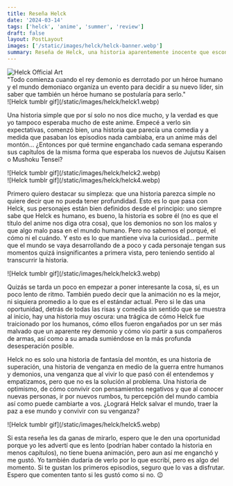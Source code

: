 ```yaml
---
title: Reseña Helck
date: '2024-03-14'
tags: ['helck', 'anime', 'summer', 'review']
draft: false
layout: PostLayout
images: ['/static/images/helck/helck-banner.webp']
summary: Reseña de Helck, una historia aparentemente inocente que esconde una historia de desesperación y venganza.
---
```


<div className="flex justify-center">
  <Image
    alt="Helck Official Art"
    src="/static/images/helck/helck-picture.webp"
    width={350}
    height={450}
  />
</div>
<ReviewImageFooter genre={['action', 'fantasy']} study="Satelight" />

<ReviewTitle title="INTRODUCCION" />

<div className="border-2 p-2 my-4">
  "Todo comienza cuando el rey demonio es derrotado por un héroe humano y el mundo demoniaco
  organiza un evento para decidir a su nuevo líder, sin saber que también un héroe humano se
  postularía para serlo."
</div>

<div className="my-1 w-full overflow-hidden flex justify-center">
  ![Helck tumblr gif](/static/images/helck/helck1.webp)
</div>

Una historia simple que por sí solo no nos dice mucho, y la verdad es que yo tampoco esperaba mucho de este anime. Empecé a verlo sin expectativas, comenzó bien, una historia que parecía una comedia y a medida que pasaban los episodios nada cambiaba, era un anime más del montón... ¿Entonces por qué termine enganchado cada semana esperando sus capítulos de la misma forma que esperaba los nuevos de Jujutsu Kaisen o Mushoku Tensei?

<div className="-mx-2 flex flex-wrap overflow-hidden xl:-mx-2">
  <div className="my-1 w-full overflow-hidden self-center px-2 xl:my-1 xl:w-1/2 xl:px-2">
    ![Helck tumblr gif](/static/images/helck/helck2.webp)
  </div>

  <div className="my-1 w-full overflow-hidden self-center px-2 xl:my-1 xl:w-1/2 xl:px-2">
    ![Helck tumblr gif](/static/images/helck/helck4.webp)
  </div>
</div>

<ReviewTitle title="CRITICA" />

Primero quiero destacar su simpleza: que una historia parezca simple no quiere decir que no pueda tener profundidad.
Esto es lo que pasa con Helck, sus personajes están bien definidos desde el principio: uno siempre sabe que Helck es humano, es bueno, la historia es sobre él (no es que el título del anime nos diga otra cosa), que los demonios no son los malos y que algo malo pasa en el mundo humano.
Pero no sabemos el porqué, el cómo ni el cuándo. Y esto es lo que mantiene viva la curiosidad... permite que el mundo se vaya desarrollando de a poco y cada personaje tengan sus momentos quizá insignificantes a primera vista, pero teniendo sentido al transcurrir la historia.

<div className="my-1 w-full overflow-hidden flex justify-center">
  ![Helck tumblr gif](/static/images/helck/helck3.webp)
</div>

Quizás se tarda un poco en empezar a poner interesante la cosa, sí, es un poco lento de ritmo.
También puedo decir que la animación no es la mejor, ni siquiera promedio a lo que es el estándar actual. Pero si le das una oportunidad, detrás de todas las risas y comedia sin sentido que se muestra al inicio,
hay una historia muy oscura: una trágica de cómo Helck fue traicionado por los humanos, cómo ellos fueron engañados por un ser más malvado que un aparente rey demonio y cómo vio partir a sus compañeros de armas, así como a su amada sumiéndose en la más profunda desesperación posible.

Helck no es solo una historia de fantasía del montón, es una historia de superación, una historia de venganza en medio de la guerra entre humanos y demonios, una venganza que al vivir lo que pasó con él entendemos y empatizamos, pero que no es la solución al problema.
Una historia de optimismo, de cómo convivir con pensamientos negativos y que al conocer nuevas personas, ir por nuevos rumbos, tu percepción del mundo cambia así como puede cambiarte a vos. ¿Logrará Helck salvar el mundo, traer la paz a ese mundo y convivir con su venganza?

<div className="my-1 w-full overflow-hidden flex justify-center">
  ![Helck tumblr gif](/static/images/helck/helck5.webp)
</div>

<ReviewTitle title="CONCLUSION" />

Si esta reseña les da ganas de mirarlo, espero que le den una oportunidad porque yo les advertí que es lento (podrían haber contado la historia en menos capítulos), no tiene buena animación, pero aun así me enganchó y me gustó.
Yo también dudaría de verlo por lo que escribí, pero es algo del momento. Si te gustan los primeros episodios, seguro que lo vas a disfrutar.
Espero que comenten tanto si les gustó como si no. 😉
